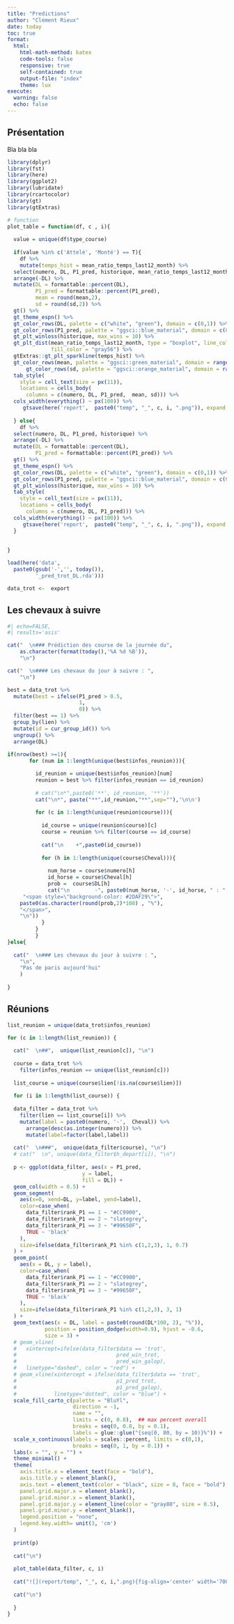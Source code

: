 ```yaml
---
title: "Predictions"
author: "Clément Rieux"
date: today
toc: true
format:
  html:
    html-math-method: katex
    code-tools: false
    responsive: true
    self-contained: true
    output-file: "index"
    theme: lux
execute:
  warning: false
  echo: false
---
```


## Présentation

Bla bla bla

```r

library(dplyr)
library(fst)
library(here)
library(ggplot2)
library(lubridate)
library(rcartocolor)
library(gt)
library(gtExtras)

# function
plot_table = function(df, c , i){
  
  value = unique(df$type_course)
  
  if(value %in% c('Attelé', 'Monté') == T){
    df %>%
    mutate(temps_hist = mean_ratio_temps_last12_month) %>%
  select(numero, DL, P1_pred, historique, mean_ratio_temps_last12_month, temps_hist,  mean, sd) %>%
  arrange(-DL) %>%
  mutate(DL = formattable::percent(DL),
         P1_pred = formattable::percent(P1_pred),
         mean = round(mean,2),
         sd = round(sd,2)) %>%
  gt() %>%
  gt_theme_espn() %>%
  gt_color_rows(DL, palette = c("white", "green"), domain = c(0,1)) %>%
  gt_color_rows(P1_pred, palette = "ggsci::blue_material", domain = c(0,1)) %>%
  gt_plt_winloss(historique, max_wins = 10) %>%
  gt_plt_dist(mean_ratio_temps_last12_month, type = "boxplot", line_color = "blue",
              fill_color = "gray56") %>%
  gtExtras::gt_plt_sparkline(temps_hist) %>%
  gt_color_rows(mean, palette = "ggsci::green_material", domain = range(round(df$mean,2), na.rm = T)) %>%  
      gt_color_rows(sd, palette = "ggsci::orange_material", domain = range(round(df$sd,2), na.rm = T)) %>% 
  tab_style(
    style = cell_text(size = px(11)),
    locations = cells_body(
      columns = c(numero, DL, P1_pred,  mean, sd))) %>%
  cols_width(everything() ~ px(100)) %>% 
     gtsave(here('report',  paste0("temp", "_", c, i, ".png")), expand = 10)
    
  } else{
    df %>%
  select(numero, DL, P1_pred, historique) %>%
  arrange(-DL) %>%
  mutate(DL = formattable::percent(DL),
         P1_pred = formattable::percent(P1_pred)) %>%
  gt() %>%
  gt_theme_espn() %>%
  gt_color_rows(DL, palette = c("white", "green"), domain = c(0,1)) %>%
  gt_color_rows(P1_pred, palette = "ggsci::blue_material", domain = c(0,1)) %>%
  gt_plt_winloss(historique, max_wins = 10) %>%
  tab_style(
    style = cell_text(size = px(11)),
    locations = cells_body(
      columns = c(numero, DL, P1_pred))) %>%
  cols_width(everything() ~ px(100)) %>% 
     gtsave(here('report',  paste0("temp", "_", c, i, ".png")), expand = 10)
  }
   
  
}

load(here('data',
  paste0(gsub('-','', today()),
         '_pred_trot_DL.rda')))

data_trot <-  export 

```

## Les chevaux à suivre

```r
#| echo=FALSE,
#| results='asis'

cat("  \n### Prédiction des course de la journée du",  
    as.character(format(today(),'%A %d %B')),
    "\n")

cat("  \n#### Les chevaux du jour à suivre : ",
    "\n")

best = data_trot %>% 
  mutate(best = ifelse(P1_pred > 0.5,
                       1,
                       0)) %>% 
  filter(best == 1) %>% 
  group_by(lien) %>% 
  mutate(id = cur_group_id()) %>% 
  ungroup() %>% 
  arrange(DL)
  
if(nrow(best) >=1){
       for (num in 1:length(unique(best$infos_reunion))){

         id_reunion = unique(best$infos_reunion)[num]
         reunion = best %>% filter(infos_reunion == id_reunion)
         
         # cat("\n*",paste0('**', id_reunion, '**'))
         cat("\n*", paste("**",id_reunion,"**",sep=""),'\n\n')
         
         for (c in 1:length(unique(reunion$course))){
           
           id_course = unique(reunion$course)[c]
           course = reunion %>% filter(course == id_course)
           
           cat("\n    +",paste0(id_course))
           
           for (h in 1:length(unique(course$Cheval))){
             
             num_horse = course$numero[h]
             id_horse = course$Cheval[h]
             prob =  course$DL[h]
             cat("\n        -", paste0(num_horse, '-', id_horse, " : ",
     "<span style=\"background-color: #2DAF29\">",
    paste0(as.character(round(prob,2)*100) , "%"), 
    "</span>",
    "\n"))
           }
         }
         }
}else{
  
  cat("  \n### Les chevaux du jour à suivre : ",
    "\n",
    "Pas de paris aujourd'hui"
    )
  
}

```

## Réunions

```r


list_reunion = unique(data_trot$infos_reunion)

for (c in 1:length(list_reunion)) {
  
  cat("  \n##",  unique(list_reunion[c]), "\n")
  
  course = data_trot %>% 
    filter(infos_reunion == unique(list_reunion[c])) 
  
  list_course = unique(course$lien[!is.na(course$lien)])
  
  for (i in 1:length(list_course)) {
  
  data_filter = data_trot %>%
    filter(lien == list_course[i]) %>% 
    mutate(label = paste0(numero, '-',  Cheval)) %>%
      arrange(desc(as.integer(numero))) %>%
      mutate(label=factor(label,label))
  
  cat("  \n###",  unique(data_filter$course), "\n")
  # cat("  \n", unique(data_filter$h_depart[i]), "\n")
  
  p <- ggplot(data_filter, aes(x = P1_pred,
                        y = label,
                        fill = DL)) +
  geom_col(width = 0.5) +
  geom_segment(
    aes(x=0, xend=DL, y=label, yend=label),
    color=case_when(
      data_filter$rank_P1 == 1 ~ "#CC9900",
      data_filter$rank_P1 == 2 ~ "slategrey",
      data_filter$rank_P1 == 3 ~ "#99650F",
      TRUE ~ 'black'
    ),
    size=ifelse(data_filter$rank_P1 %in% c(1,2,3), 1, 0.7)
  ) +
  geom_point(
    aes(x = DL, y = label),
    color=case_when(
      data_filter$rank_P1 == 1 ~ "#CC9900",
      data_filter$rank_P1 == 2 ~ "slategrey",
      data_filter$rank_P1 == 3 ~ "#99650F",
      TRUE ~ 'black'
    ),
    size=ifelse(data_filter$rank_P1 %in% c(1,2,3), 3, 1)
  ) +
  geom_text(aes(x = DL, label = paste0(round(DL*100, 2), "%")), 
            position = position_dodge(width=0.9), hjust = -0.6,
            size = 3) +
  # geom_vline(
  #   xintercept=ifelse(data_filter$data == 'trot',
  #                                pred_win_trot,
  #                                pred_win_galop),
  #   linetype="dashed", color = "red") +
  # geom_vline(xintercept = ifelse(data_filter$data == 'trot',
  #                                p1_pred_trot,
  #                                p1_pred_galop),
  #            linetype="dotted", color = "blue") +
  scale_fill_carto_c(palette = "BluYl",
                     direction = -1,
                     name = "",
                     limits = c(0, 0.8),  ## max percent overall
                     breaks = seq(0, 0.8, by = 0.1),
                     labels = glue::glue("{seq(0, 80, by = 10)}%")) +
  scale_x_continuous(labels = scales::percent, limits = c(0,1),
                     breaks = seq(0, 1, by = 0.1)) +
  labs(x = "", y = "") +
  theme_minimal() +
  theme(
    axis.title.x = element_text(face = "bold"),
    axis.title.y = element_blank(),
    axis.text = element_text(color = "black", size = 8, face = "bold"),
    panel.grid.major.x = element_blank(),
    panel.grid.minor.x = element_blank(),
    panel.grid.major.y = element_line(color = "gray80", size = 0.5),
    panel.grid.minor.y = element_blank(),
    legend.position = "none",
    legend.key.width= unit(3, 'cm')
  )
  
  print(p)
  
  cat("\n")
  
  plot_table(data_filter, c, i)
  
  cat("![](report/temp", "_", c, i,".png){fig-align='center' width='700'}", sep = '')
  
  cat("\n")
  
  }
}
```

